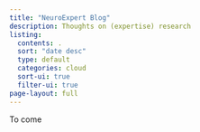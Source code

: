 ```yaml
---
title: "NeuroExpert Blog"
description: Thoughts on (expertise) research
listing:
  contents: .
  sort: "date desc"
  type: default
  categories: cloud
  sort-ui: true
  filter-ui: true
page-layout: full
---
```


To come
